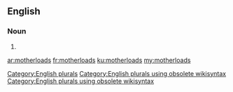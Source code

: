 ==English==

===Noun===
{{head|en}}

# {{plural of|motherload}}

[[Category:English plurals]][[Category:English plurals using obsolete wikisyntax]][[Category:English plurals using obsolete wikisyntax]]

[[ar:motherloads]]
[[fr:motherloads]]
[[ku:motherloads]]
[[my:motherloads]]
